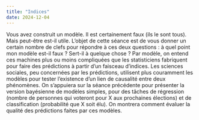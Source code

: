 ```yaml
---
title: "Indices"
date: 2024-12-04
---
```


Vous avez construit un modèle. Il est certainement faux (ils le sont tous). Mais peut-être est-il utile. L'objet de cette séance est de vous donner un certain nombre de clefs pour répondre à ces deux questions : à quel point mon modèle est-il faux ? Sert-il à quelque chose ? Par modèle, on entend ces machines plus ou moins compliquées que les statisticiens fabriquent pour faire des prédictions à partir d'un faisceau d'indices. Les sciences sociales, peu concernées par les prédictions, utilisent plus couramment les modèles pour tester l'existence d'un lien de causalité entre deux phénomènes. On s'appuiera sur la séance précédente pour présenter la version bayésienne de modèles simples, pour des tâches de régression (nombre de personnes qui voteront pour X aux prochaines élections) et de classification (probabilité que X soit élu). On montrera comment évaluer la qualité des prédictions faites par ces modèles.